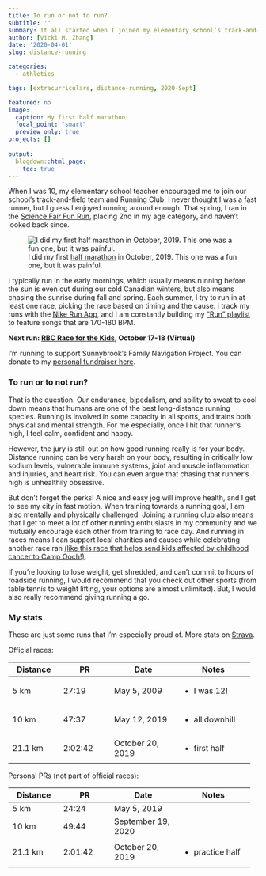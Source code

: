 ```yaml
---
title: To run or not to run?
subtitle: ''
summary: It all started when I joined my elementary school’s track-and-field team and now I am running multiple long-distance races each year. 
author: [Vicki M. Zhang]
date: '2020-04-01'
slug: distance-running

categories:
  - athletics

tags: [extracurriculars, distance-running, 2020-Sept]

featured: no
image:
  caption: My first half marathon!
  focal_point: "smart"
  preview_only: true
projects: []
  
output:
  blogdown::html_page:
    toc: true
---
```


When I was 10, my elementary school teacher encouraged me to join our school’s track-and-field team and Running Club. I never thought I was a fast runner, but I guess I enjoyed running around enough. That spring, I ran in the [Science Fair Fun Run](https://www.sciencefairs.ca/fun-run/), placing 2nd in my age category, and haven’t looked back since.

![I did my first [half marathon](http://www.torontowaterfrontmarathon.com/) in October, 2019. This one was a fun one, but it was painful.](featured.jpg)

I typically run in the early mornings, which usually means running before the sun is even out during our cold Canadian winters, but also means chasing the sunrise during fall and spring. Each summer, I try to run in at least one race, picking the race based on timing and the cause. I track my runs with the [Nike Run App](https://www.nike.com/ca/nrc-app), and I am constantly building my [“Run” playlist](https://open.spotify.com/playlist/1NDVIqEN5BpWLTp6D3GlNI) to feature songs that are 170-180 BPM.

**Next run: [RBC Race for the Kids](https://www.rbcraceforthekids.com/), October 17-18 (Virtual)**

I'm running to support Sunnybrook's Family Navigation Project. You can donate to my [personal fundraiser here](https://www.rbcraceforthekids.com/fundraisers/vickizhang/sunnybrook).

### To run or to not run?

That is the question. Our endurance, bipedalism, and ability to sweat to cool down means that humans are one of the best long-distance running species. Running is involved in some capacity in all sports, and trains both physical and mental strength. For me especially, once I hit that runner’s high, I feel calm, confident and happy.

However, the jury is still out on how good running really is for your body. Distance running can be very harsh on your body, resulting in critically low sodium levels, vulnerable immune systems, joint and muscle inflammation and injuries, and heart risk. You can even argue that chasing that runner’s high is unhealthily obsessive.

But don’t forget the perks! A nice and easy jog will improve health, and I get to see my city in fast motion. When training towards a running goal, I am also mentally and physically challenged. Joining a running club also means that I get to meet a lot of other running enthusiasts in my community and we mutually encourage each other from training to race day. And running in races means I can support local charities and causes while celebrating another race ran [(like this race that helps send kids affected by childhood cancer to Camp Ooch!)](https://raceroster.com/events/2020/27499/sporting-life-10k-virtual-run).

If you’re looking to lose weight, get shredded, and can’t commit to hours of roadside running, I would recommend that you check out other sports (from table tennis to weight lifting, your options are almost unlimited). But, I would also really recommend giving running a go.

### My stats

These are just some runs that I'm especially proud of. More stats on [Strava](https://www.strava.com/athletes/vickiz).

Official races:

+---------------+---------------+--------------------+----------------------+
| Distance      | PR            | Date               |Notes                 |
+===============+===============+====================+======================+
| 5 km          | 27:19         | May 5, 2009        |- I was 12!           |
+---------------+---------------+--------------------+----------------------+
| 10 km         | 47:37         | May 12, 2019       |- all downhill        |
+---------------+---------------+--------------------+----------------------+
| 21.1 km       | 2:02:42       | October 20, 2019   |- first half          |
+---------------+---------------+--------------------+----------------------+


Personal PRs (not part of official races):

+---------------+---------------+--------------------+----------------------+
| Distance      | PR            | Date               |Notes                 |
+===============+===============+====================+======================+
| 5 km          | 24:24         | May 5, 2019        |                      |
+---------------+---------------+--------------------+----------------------+
| 10 km         | 49:44         | September 19, 2020 |                      |
+---------------+---------------+--------------------+----------------------+
| 21.1 km       | 2:01:42       | October 20, 2019   |- practice half       |
+---------------+---------------+--------------------+----------------------+



